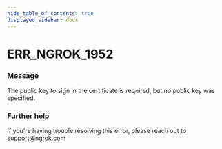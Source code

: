 ```yaml
---
hide_table_of_contents: true
displayed_sidebar: docs
---
```



# ERR_NGROK_1952

### Message

The public key to sign in the certificate is required, but no public key was specified.

<ErrorDetails error="err_ngrok_1952" />

### Further help

If you're having trouble resolving this error, please reach out to [support@ngrok.com](mailto:support@ngrok.com?subject=Help%20with%20ERR_NGROK_1952)
